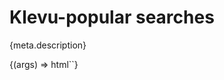 
<Meta
  title="Components/Popular searches"
  component="klevu-popular-searches"
  argTypes={meta.argTypes}
  parameters={meta.parameters}
/>

# Klevu-popular searches

<Description>{meta.description}</Description>

<Canvas>
  <Story name="Popular searches">
    {(args) => html`<klevu-popular-searches caption=${ifDefined(args.caption)}></klevu-popular-searches>`}
  </Story>
</Canvas>

<ArgsTable story="Popular searches" />
